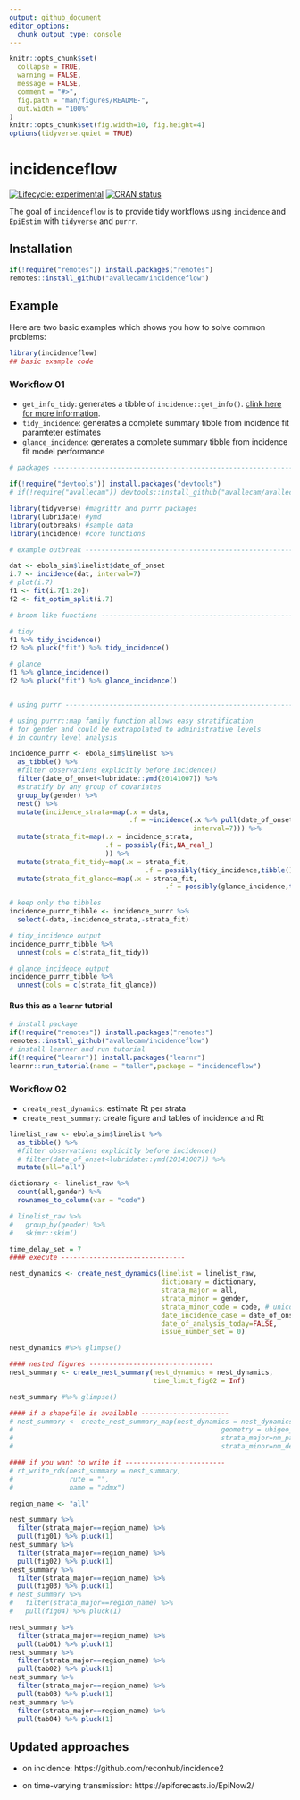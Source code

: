 ```yaml
---
output: github_document
editor_options: 
  chunk_output_type: console
---
```


<!-- README.md is generated from README.Rmd. Please edit that file -->

```r
knitr::opts_chunk$set(
  collapse = TRUE,
  warning = FALSE,
  message = FALSE,
  comment = "#>",
  fig.path = "man/figures/README-",
  out.width = "100%"
)
knitr::opts_chunk$set(fig.width=10, fig.height=4)
options(tidyverse.quiet = TRUE)
```
# incidenceflow

<!-- badges: start -->
[![Lifecycle: experimental](https://img.shields.io/badge/lifecycle-experimental-orange.svg)](https://www.tidyverse.org/lifecycle/#experimental)
[![CRAN status](https://www.r-pkg.org/badges/version/incidenceflow)](https://cran.r-project.org/package=incidenceflow)
<!-- badges: end -->

The goal of `incidenceflow` is to provide tidy workflows using `incidence` and `EpiEstim` with `tidyverse` and `purrr`.

## Installation

<!-- You can install the released version of incidenceflow from [CRAN](https://CRAN.R-project.org) with: -->

``` r
if(!require("remotes")) install.packages("remotes")
remotes::install_github("avallecam/incidenceflow")
```

## Example

Here are two basic examples which shows you how to solve common problems:

```r
library(incidenceflow)
## basic example code
```

### Workflow 01

- `get_info_tidy`: generates a tibble of `incidence::get_info()`. [clink here for more information](https://www.repidemicsconsortium.org/incidence/index.html).
- `tidy_incidence`: generates a complete summary tibble from incidence fit paramteter estimates
- `glance_incidence`: generates a complete summary tibble from incidence fit model performance


```r
# packages ----------------------------------------------------------------

if(!require("devtools")) install.packages("devtools")
# if(!require("avallecam")) devtools::install_github("avallecam/avallecam") #improvements

library(tidyverse) #magrittr and purrr packages
library(lubridate) #ymd
library(outbreaks) #sample data
library(incidence) #core functions

# example outbreak --------------------------------------------------------

dat <- ebola_sim$linelist$date_of_onset
i.7 <- incidence(dat, interval=7)
# plot(i.7)
f1 <- fit(i.7[1:20])
f2 <- fit_optim_split(i.7)

# broom like functions ----------------------------------------------------

# tidy
f1 %>% tidy_incidence()
f2 %>% pluck("fit") %>% tidy_incidence()

# glance
f1 %>% glance_incidence()
f2 %>% pluck("fit") %>% glance_incidence()


# using purrr -------------------------------------------------------------

# using purrr::map family function allows easy stratification
# for gender and could be extrapolated to administrative levels
# in country level analysis

incidence_purrr <- ebola_sim$linelist %>% 
  as_tibble() %>% 
  #filter observations explicitly before incidence()
  filter(date_of_onset<lubridate::ymd(20141007)) %>% 
  #stratify by any group of covariates
  group_by(gender) %>% 
  nest() %>% 
  mutate(incidence_strata=map(.x = data,
                              .f = ~incidence(.x %>% pull(date_of_onset),
                                              interval=7))) %>% 
  mutate(strata_fit=map(.x = incidence_strata,
                        .f = possibly(fit,NA_real_)
                        )) %>% 
  mutate(strata_fit_tidy=map(.x = strata_fit,
                                  .f = possibly(tidy_incidence,tibble()))) %>% 
  mutate(strata_fit_glance=map(.x = strata_fit,
                                       .f = possibly(glance_incidence,tibble())))

# keep only the tibbles
incidence_purrr_tibble <- incidence_purrr %>% 
  select(-data,-incidence_strata,-strata_fit)

# tidy_incidence output
incidence_purrr_tibble %>% 
  unnest(cols = c(strata_fit_tidy))

# glance_incidence output
incidence_purrr_tibble %>% 
  unnest(cols = c(strata_fit_glance))
```

#### Rus this as a `learnr` tutorial

```r
# install package
if(!require("remotes")) install.packages("remotes")
remotes::install_github("avallecam/incidenceflow")
# install learner and run tutorial
if(!require("learnr")) install.packages("learnr")
learnr::run_tutorial(name = "taller",package = "incidenceflow")
```


### Workflow 02

- `create_nest_dynamics`: estimate Rt per strata
- `create_nest_summary`: create figure and tables of incidence and Rt

```r
linelist_raw <- ebola_sim$linelist %>% 
  as_tibble() %>% 
  #filter observations explicitly before incidence()
  # filter(date_of_onset<lubridate::ymd(20141007)) %>% 
  mutate(all="all")

dictionary <- linelist_raw %>% 
  count(all,gender) %>% 
  rownames_to_column(var = "code")

# linelist_raw %>% 
#   group_by(gender) %>% 
#   skimr::skim()
```


```r
time_delay_set = 7
#### execute -------------------------------

nest_dynamics <- create_nest_dynamics(linelist = linelist_raw,
                                      dictionary = dictionary,
                                      strata_major = all,
                                      strata_minor = gender,
                                      strata_minor_code = code, # unico para diccionario
                                      date_incidence_case = date_of_onset,
                                      date_of_analysis_today=FALSE,
                                      issue_number_set = 0)

nest_dynamics #%>% glimpse()
```

```r
#### nested figures -------------------------------
nest_summary <- create_nest_summary(nest_dynamics = nest_dynamics,
                                    time_limit_fig02 = Inf)

nest_summary #%>% glimpse()
```

```r
#### if a shapefile is available ----------------------
# nest_summary <- create_nest_summary_map(nest_dynamics = nest_dynamics,
#                                                    geometry = ubigeo_geometria_per2,
#                                                    strata_major=nm_pais,
#                                                    strata_minor=nm_depa)
```

```r
#### if you want to write it -------------------------
# rt_write_rds(nest_summary = nest_summary,
#              rute = "",
#              name = "admx")
```


```r
region_name <- "all"

nest_summary %>% 
  filter(strata_major==region_name) %>% 
  pull(fig01) %>% pluck(1)
nest_summary %>% 
  filter(strata_major==region_name) %>% 
  pull(fig02) %>% pluck(1)
nest_summary %>% 
  filter(strata_major==region_name) %>% 
  pull(fig03) %>% pluck(1)
# nest_summary %>% 
#   filter(strata_major==region_name) %>% 
#   pull(fig04) %>% pluck(1)

nest_summary %>% 
  filter(strata_major==region_name) %>% 
  pull(tab01) %>% pluck(1)
nest_summary %>% 
  filter(strata_major==region_name) %>% 
  pull(tab02) %>% pluck(1)
nest_summary %>% 
  filter(strata_major==region_name) %>% 
  pull(tab03) %>% pluck(1)
nest_summary %>% 
  filter(strata_major==region_name) %>% 
  pull(tab04) %>% pluck(1)
```

## Updated approaches

- on incidence: https://github.com/reconhub/incidence2

- on time-varying transmission: https://epiforecasts.io/EpiNow2/
